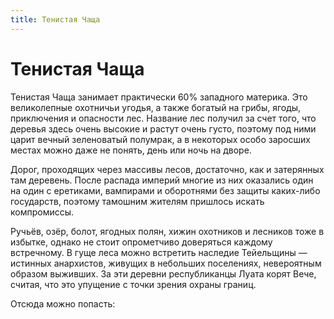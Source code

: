 ```yaml
---
title: Тенистая Чаща
---
```

# Тенистая Чаща


Тенистая Чаща занимает практически 60% западного материка. Это великолепные охотничьи угодья, а также богатый на грибы, ягоды, приключения и опасности лес. Название лес получил за счет того, что деревья здесь очень высокие и растут очень густо, поэтому под ними царит вечный зеленоватый полумрак, а в некоторых особо заросших местах можно даже не понять, день или ночь на дворе.

Дорог, проходящих через массивы лесов, достаточно, как и затерянных там деревень. После распада империй многие из них оказались один на один с еретиками, вампирами и оборотнями без защиты каких-либо государств, поэтому тамошним жителям пришлось искать компромиссы.

Ручьёв, озёр, болот, ягодных полян, хижин охотников и лесников тоже в избытке, однако не стоит опрометчиво доверяться каждому встречному. В гуще леса можно встретить наследие Тейельщины — истинных анархистов, живущих в небольших поселениях, невероятным образом выживших. За эти деревни республиканцы Луата корят Вече, считая, что это упущение с точки зрения охраны границ.

Отсюда можно попасть:<br/><br/>